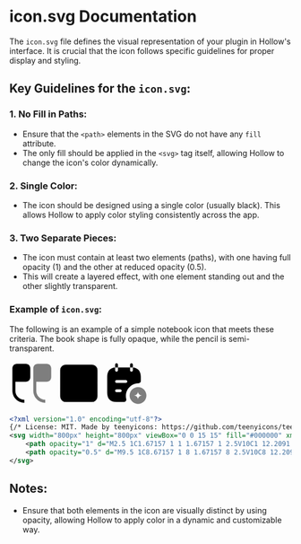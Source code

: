 # icon.svg Documentation

The `icon.svg` file defines the visual representation of your plugin in Hollow's interface. It is crucial that the icon follows specific guidelines for proper display and styling.

## Key Guidelines for the `icon.svg`:

### 1. No Fill in Paths:

-   Ensure that the `<path>` elements in the SVG do not have any `fill` attribute.
-   The only fill should be applied in the `<svg>` tag itself, allowing Hollow to change the icon's color dynamically.

### 2. Single Color:

-   The icon should be designed using a single color (usually black). This allows Hollow to apply color styling consistently across the app.

### 3. Two Separate Pieces:

-   The icon must contain at least two elements (paths), with one having full opacity (1) and the other at reduced opacity (0.5).
-   This will create a layered effect, with one element standing out and the other slightly transparent.

### Example of `icon.svg`:

The following is an example of a simple notebook icon that meets these criteria. The book shape is fully opaque, while the pencil is semi-transparent.

<div className="w-full flex justify-center gap-2">
    <svg
        width="80px"
        height="80px"
        viewBox="0 0 15 15"
        xmlns="http://www.w3.org/2000/svg"
        fill="hsl(var(--foreground))"
        className="b-stone-800 p-[10px] rounded-[10px]"
    >
        <path
            d="M2.5 1C1.67157 1 1 1.67157 1 2.5V10C1 12.2091 2.79086 14 5 14V13C3.34315 13 2 11.6569 2 10V7H5.5C6.32843 7 7 6.32843 7 5.5V2.5C7 1.67157 6.32843 1 5.5 1H2.5Z"
            opacity="1"
        />
        <path
            d="M9.5 1C8.67157 1 8 1.67157 8 2.5V10C8 12.2091 9.79086 14 12 14V13C10.3431 13 9 11.6569 9 10V7H12.5C13.3284 7 14 6.32843 14 5.5V2.5C14 1.67157 13.3284 1 12.5 1H9.5Z"
            opacity="0.5"
        />
    </svg>
    <svg
        width="80px"
        height="80px"
        viewBox="0 0 24 24"
        xmlns="http://www.w3.org/2000/svg"
        fill="hsl(var(--foreground))"
        className="b-stone-800 p-[10px] rounded-[10px]"
    >
        <path
            fillRule="evenodd"
            d="M2 5a3 3 0 0 1 3-3h14a3 3 0 0 1 3 3v6.5a1 1 0 0 1-.032.25A1 1 0 0 1 22 12v7a3 3 0 0 1-3 3H5a3 3 0 0 1-3-3v-3a1 1 0 0 1 .032-.25A1.002 1.002 0 0 1 2 15.5V5zm2.994 9.83c-.348.006-.68.022-.994.046V5a1 1 0 0 1 1-1h14a1 1 0 0 1 1 1v6.016c-4.297.139-7.4 1.174-9.58 2.623.826.293 1.75.71 2.656 1.256 1.399.84 2.821 2.02 3.778 3.583a1 1 0 1 1-1.706 1.044c-.736-1.203-1.878-2.178-3.102-2.913-1.222-.734-2.465-1.192-3.327-1.392a15.466 15.466 0 0 0-3.703-.386h-.022zm1.984-8.342A2.674"
            clipRule="evenodd"
        />
        <circle cx="8.5" cy="8.5" r="2.5" opacity="0.5" />
    </svg>
    <svg
        width="80px"
        height="80px"
        viewBox="0 0 24 24"
        fill="hsl(var(--foreground))"
        className="b-stone-800 p-[10px] rounded-[10px]"
        xmlns="http://www.w3.org/2000/svg"
    >
        <path d="M7.75 3.5V2C7.75 1.59 7.41 1.25 7 1.25C6.59 1.25 6.25 1.59 6.25 2V3.56C6.5 3.53 6.73 3.5 7 3.5H7.75Z" />
        <path d="M15.75 3.56V2C15.75 1.59 15.41 1.25 15 1.25C14.59 1.25 14.25 1.59 14.25 2V3.5H15C15.27 3.5 15.5 3.53 15.75 3.56Z" />
        <path
            opacity="0.5"
            d="M21.29 14.97C20.52 14.36 19.55 14 18.5 14C17.45 14 16.46 14.37 15.69 14.99C14.65 15.81 14 17.09 14 18.5C14 19.34 14.24 20.15 14.65 20.81C14.97 21.33 15.38 21.79 15.87 22.14C16.61 22.68 17.51 23 18.5 23C19.64 23 20.67 22.58 21.46 21.88C21.81 21.59 22.11 21.23 22.35 20.82C22.76 20.15 23 19.34 23 18.5C23 17.07 22.33 15.79 21.29 14.97ZM18.5 20.64C18.5 19.46 17.54 18.5 16.36 18.5C17.54 18.5 18.5 17.54 18.5 16.36C18.5 17.54 19.46 18.5 20.64 18.5C19.46 18.5 18.5 19.46 18.5 20.64Z"
        />
        <path d="M15.75 3.56V5C15.75 5.41 15.41 5.75 15 5.75C14.59 5.75 14.25 5.41 14.25 5V3.5H7.75V5C7.75 5.41 7.41 5.75 7 5.75C6.59 5.75 6.25 5.41 6.25 5V3.56C3.3 3.83 2 5.73 2 8.5V17C2 20 3.5 22 7 22H11.13C11.89 22 12.4 21.15 12.21 20.41C12.07 19.87 12 19.31 12 18.75C12 16.67 12.93 14.75 14.54 13.48C15.71 12.53 17.21 12 18.75 12H18.79C19.42 12 20 11.54 20 10.91V8.5C20 5.73 18.7 3.83 15.75 3.56ZM9 16.75H7C6.59 16.75 6.25 16.41 6.25 16C6.25 15.59 6.59 15.25 7 15.25H9C9.41 15.25 9.75 15.59 9.75 16C9.75 16.41 9.41 16.75 9 16.75ZM12 11.75H7C6.59 11.75 6.25 11.41 6.25 11C6.25 10.59 6.59 10.25 7 10.25H12C12.41 10.25 12.75 10.59 12.75 11C12.75 11.41 12.41 11.75 12 11.75Z" />
    </svg>
</div>

```xml
<?xml version="1.0" encoding="utf-8"?>
{/* License: MIT. Made by teenyicons: https://github.com/teenyicons/teenyicons */}
<svg width="800px" height="800px" viewBox="0 0 15 15" fill="#000000" xmlns="http://www.w3.org/2000/svg">
    <path opacity="1" d="M2.5 1C1.67157 1 1 1.67157 1 2.5V10C1 12.2091 2.79086 14 5 14V13C3.34315 13 2 11.6569 2 10V7H5.5C6.32843 7 7 6.32843 7 5.5V2.5C7 1.67157 6.32843 1 5.5 1H2.5Z"  />
    <path opacity="0.5" d="M9.5 1C8.67157 1 8 1.67157 8 2.5V10C8 12.2091 9.79086 14 12 14V13C10.3431 13 9 11.6569 9 10V7H12.5C13.3284 7 14 6.32843 14 5.5V2.5C14 1.67157 13.3284 1 12.5 1H9.5Z" />
</svg>
```

## Notes:

-   Ensure that both elements in the icon are visually distinct by using opacity, allowing Hollow to apply color in a dynamic and customizable way.
